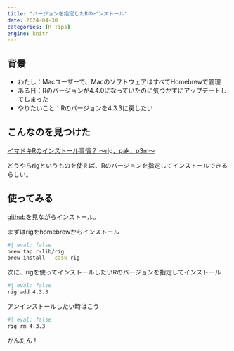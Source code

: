 ```yaml
---
title: "バージョンを指定したRのインストール"
date: 2024-04-30
categories: [R Tips]
engine: knitr
---
```



## 背景

- わたし：Macユーザーで、MacのソフトウェアはすべてHomebrewで管理
- ある日：Rのバージョンが4.4.0になっていたのに気づかずにアップデートしてしまった
- やりたいこと：Rのバージョンを4.3.3に戻したい

## こんなのを見つけた

[イマドキRのインストール事情？ ～rig、pak、p3m～](https://zenn.dev/eitsupi/articles/rig-pak-p3m-2023)

どうやらrigというものを使えば、Rのバージョンを指定してインストールできるらしい。

## 使ってみる

[github](https://github.com/r-lib/rig)を見ながらインストール。

まずはrigをhomebrewからインストール

```bash
#| eval: false
brew tap r-lib/rig
brew install --cask rig 
```

次に、rigを使ってインストールしたいRのバージョンを指定してインストール

```bash
#| eval: false
rig add 4.3.3
```

アンインストールしたい時はこう

```bash
#| eval: false
rig rm 4.3.3
```

かんたん！
